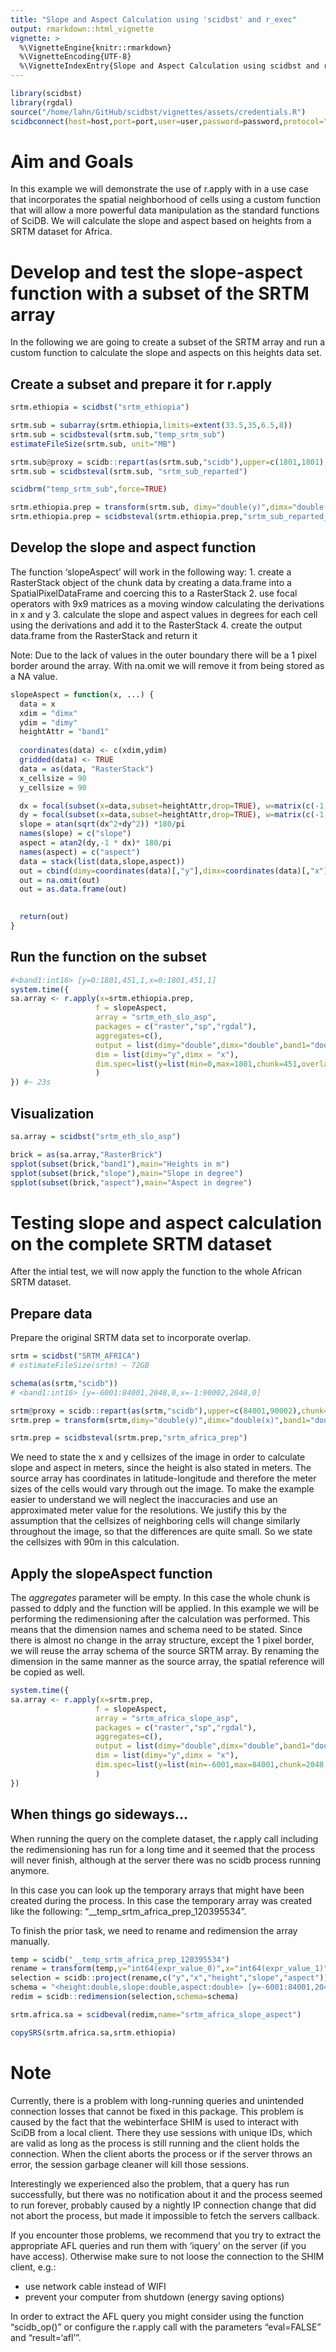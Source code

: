 ```yaml
---
title: "Slope and Aspect Calculation using 'scidbst' and r_exec"
output: rmarkdown::html_vignette
vignette: >
  %\VignetteEngine{knitr::rmarkdown}
  %\VignetteEncoding{UTF-8}
  %\VignetteIndexEntry{Slope and Aspect Calculation using scidbst and r_exec}
---
```


```r
library(scidbst)
library(rgdal)
source("/home/lahn/GitHub/scidbst/vignettes/assets/credentials.R")
scidbconnect(host=host,port=port,user=user,password=password,protocol="https",auth_type = "digest")
```

# Aim and Goals
In this example we will demonstrate the use of r.apply with in a use case that incorporates the spatial neighborhood of cells using a custom function that will allow a more powerful data manipulation as the standard functions of SciDB. We will calculate the slope and aspect based on heights from a SRTM dataset for Africa.

# Develop and test the slope-aspect function with a subset of the SRTM array

In the following we are going to create a subset of the SRTM array and run a custom function to calculate the slope and aspects on this heights data set.

## Create a subset and prepare it for r.apply
```r
srtm.ethiopia = scidbst("srtm_ethiopia")

srtm.sub = subarray(srtm.ethiopia,limits=extent(33.5,35,6.5,8))
srtm.sub = scidbsteval(srtm.sub,"temp_srtm_sub")
estimateFileSize(srtm.sub, unit="MB")

srtm.sub@proxy = scidb::repart(as(srtm.sub,"scidb"),upper=c(1801,1801),chunk=c(451,451),overlap=c(1,1))
srtm.sub = scidbsteval(srtm.sub, "srtm_sub_reparted")

scidbrm("temp_srtm_sub",force=TRUE)

srtm.ethiopia.prep = transform(srtm.sub, dimy="double(y)",dimx="double(x)",band1 = "double(band1)")
srtm.ethiopia.prep = scidbsteval(srtm.ethiopia.prep,"srtm_sub_reparted_prep")
```

## Develop the slope and aspect function

The function 'slopeAspect' will work in the following way:
1. create a RasterStack object of the chunk data by creating a data.frame into a SpatialPixelDataFrame and coercing this to a RasterStack
2. use focal operators with 9x9 matrices as a moving window calculating the derivations in x and y
3. calculate the slope and aspect values in degrees for each cell using the derivations and add it to the RasterStack
4. create the output data.frame from the RasterStack and return it 

Note: Due to the lack of values in the outer boundary there will be a 1 pixel border around the array. With na.omit we will remove it from being stored as a NA value.

```r
slopeAspect = function(x, ...) {
  data = x
  xdim = "dimx"
  ydim = "dimy"
  heightAttr = "band1"
  
  coordinates(data) <- c(xdim,ydim)
  gridded(data) <- TRUE
  data = as(data, "RasterStack")
  x_cellsize = 90
  y_cellsize = 90

  dx = focal(subset(x=data,subset=heightAttr,drop=TRUE), w=matrix(c(-1,-2,-1, 0, 0, 0, 1, 2, 1)/(8*x_cellsize),nr = 3, nc=3))
  dy = focal(subset(x=data,subset=heightAttr,drop=TRUE), w=matrix(c(-1,-2,-1, 0, 0, 0, 1, 2, 1)/(8*y_cellsize),nr = 3, nc=3,byrow = TRUE))
  slope = atan(sqrt(dx^2+dy^2)) *180/pi
  names(slope) = c("slope")
  aspect = atan2(dy,-1 * dx)* 180/pi
  names(aspect) = c("aspect")
  data = stack(list(data,slope,aspect))
  out = cbind(dimy=coordinates(data)[,"y"],dimx=coordinates(data)[,"x"],as.data.frame(data))
  out = na.omit(out)
  out = as.data.frame(out)

  
  return(out)
}
```

## Run the function on the subset
```r
#<band1:int16> [y=0:1801,451,1,x=0:1801,451,1]
system.time({
sa.array <- r.apply(x=srtm.ethiopia.prep,
                   f = slopeAspect,
                   array = "srtm_eth_slo_asp",
                   packages = c("raster","sp","rgdal"),
                   aggregates=c(),
                   output = list(dimy="double",dimx="double",band1="double",slope="double",aspect="double"),
                   dim = list(dimy="y",dimx = "x"),
                   dim.spec=list(y=list(min=0,max=1801,chunk=451,overlap=1),x=list(min=0,max=1801,chunk=451,overlap=1))
                   )
}) #~ 23s
```


## Visualization
```r
sa.array = scidbst("srtm_eth_slo_asp")
```

```r
brick = as(sa.array,"RasterBrick")
spplot(subset(brick,"band1"),main="Heights in m")
spplot(subset(brick,"slope"),main="Slope in degree")
spplot(subset(brick,"aspect"),main="Aspect in degree")
```


# Testing slope and aspect calculation on the complete SRTM dataset

After the intial test, we will now apply the function to the whole African SRTM dataset.

## Prepare data

Prepare the original SRTM data set to incorporate overlap.

```r
srtm = scidbst("SRTM_AFRICA")
# estimateFileSize(srtm) ~ 72GB

schema(as(srtm,"scidb"))
# <band1:int16> [y=-6001:84001,2048,0,x=-1:90002,2048,0]

srtm@proxy = scidb::repart(as(srtm,"scidb"),upper=c(84001,90002),chunk=c(2048,2048),overlap=c(1,1))
srtm.prep = transform(srtm,dimy="double(y)",dimx="double(x)",band1="double(band1)")

srtm.prep = scidbsteval(srtm.prep,"srtm_africa_prep")

```

We need to state the x and y cellsizes of the image in order to calculate slope and aspect in meters, since the height is also stated in meters. The source array has coordinates in latitude-longitude and therefore the meter sizes of the cells would vary through out the image. To make the example easier to understand we will neglect the inaccuracies and use an approximated meter value for the resolutions. We justify this by the assumption that the cellsizes of neighboring cells will change similarly throughout the image, so that the differences are quite small. So we state the cellsizes with 90m in this calculation.

## Apply the slopeAspect function

The *aggregates* parameter will be empty. In this case the whole chunk is passed to ddply and the function will be applied. In this example we will be performing the redimensioning after the calculation was performed. This means that the dimension names and schema need to be stated. Since there is almost no change in the array structure, except the 1 pixel border, we will reuse the array schema of the source SRTM array.
By renaming the dimension in the same manner as the source array, the spatial reference will be copied as well.

```r
system.time({
sa.array <- r.apply(x=srtm.prep,
                   f = slopeAspect,
                   array = "srtm_africa_slope_asp",
                   packages = c("raster","sp","rgdal"),
                   aggregates=c(),
                   output = list(dimy="double",dimx="double",band1="double",slope="double",aspect="double"),
                   dim = list(dimy="y",dimx = "x"),
                   dim.spec=list(y=list(min=-6001,max=84001,chunk=2048,overlap=1),x=list(min=-1,max=90002,chunk=2048,overlap=1))
                   )
})
```


## When things go sideways...
When running the query on the complete dataset, the r.apply call including the redimensioning has run for a long time and it seemed that the process will never finish, although at the server there was no scidb process running anymore. 

In this case you can look up the temporary arrays that might have been created during the process. In this case the temporary array was created like the following: "__temp_srtm_africa_prep_120395534".

To finish the prior task, we need to rename and redimension the array manually.

```r
temp = scidb("__temp_srtm_africa_prep_120395534")
rename = transform(temp,y="int64(expr_value_0)",x="int64(expr_value_1)",height="expr_value_2",slope="expr_value_3",aspect="expr_value_4")
selection = scidb::project(rename,c("y","x","height","slope","aspect"))
schema = "<height:double,slope:double,aspect:double> [y=-6001:84001,2048,0,x=-1:90002,2048,0]"
redim = scidb::redimension(selection,schema=schema)

srtm.africa.sa = scidbeval(redim,name="srtm_africa_slope_aspect")

copySRS(srtm.africa.sa,srtm.ethiopia)
```

# Note
Currently, there is a problem with long-running queries and unintended connection losses that cannot be fixed in this package. This problem is caused by the fact that the webinterface SHIM is used to interact with SciDB from a local client. There they use sessions with unique IDs, which are valid as long as the process is still running and the client holds the connection. When the client aborts the process or if the server throws an error, the session garbage cleaner will kill those sessions.

Interestingly we experienced also the problem, that a query has run successfully, but there was no notification about it and the process seemed to run forever, probably caused by a nightly IP connection change that did not abort the process, but made it impossible to fetch the servers callback.

If you encounter those problems, we recommend that you try to extract the appropriate AFL queries and run them with 'iquery' on the server (if you have access). Otherwise make sure to not loose the connection to the SHIM client, e.g.:

- use network cable instead of WIFI
- prevent your computer from shutdown (energy saving options)

In order to extract the AFL query you might consider using the function "scidb_op()" or configure the r.apply call with the parameters "eval=FALSE" and "result='afl'".




